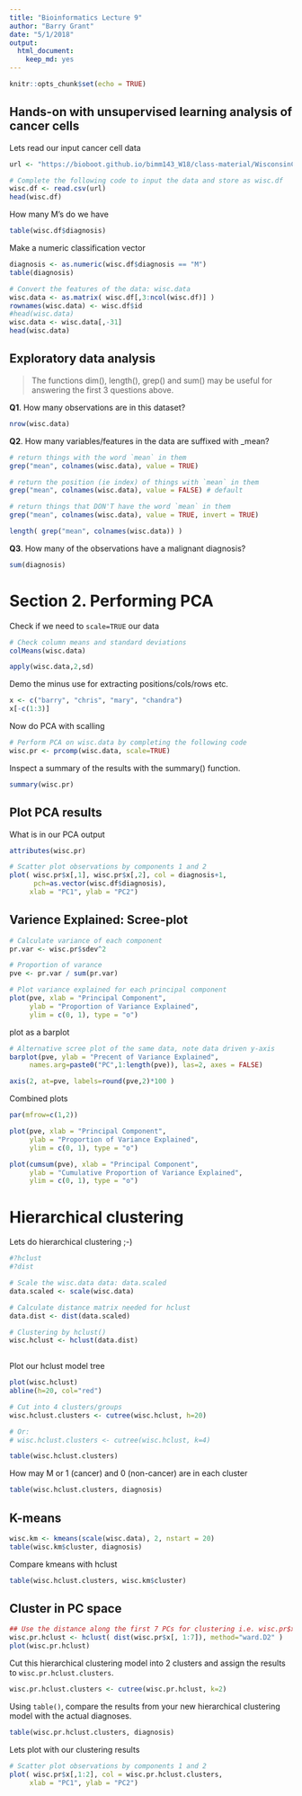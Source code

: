 ```yaml
---
title: "Bioinformatics Lecture 9"
author: "Barry Grant"
date: "5/1/2018"
output: 
  html_document:
    keep_md: yes
---
```


```r
knitr::opts_chunk$set(echo = TRUE)
```

## Hands-on with unsupervised learning analysis of cancer cells

Lets read our input cancer cell data

```r
url <- "https://bioboot.github.io/bimm143_W18/class-material/WisconsinCancer.csv"

# Complete the following code to input the data and store as wisc.df
wisc.df <- read.csv(url)
head(wisc.df)
```

How many M's do we have
```r
table(wisc.df$diagnosis)
```


Make a numeric classification vector

```r
diagnosis <- as.numeric(wisc.df$diagnosis == "M")
table(diagnosis)
```

```r
# Convert the features of the data: wisc.data
wisc.data <- as.matrix( wisc.df[,3:ncol(wisc.df)] )
rownames(wisc.data) <- wisc.df$id
#head(wisc.data)
wisc.data <- wisc.data[,-31]
head(wisc.data)
```

## Exploratory data analysis

> The functions dim(), length(), grep() and sum() may be useful for answering the first 3 questions above.

**Q1**. How many observations are in this dataset?  

```r
nrow(wisc.data)
```

**Q2**. How many variables/features in the data are suffixed with _mean?

```r
# return things with the word `mean` in them
grep("mean", colnames(wisc.data), value = TRUE)

# return the position (ie index) of things with `mean` in them
grep("mean", colnames(wisc.data), value = FALSE) # default

# return things that DON'T have the word `mean` in them
grep("mean", colnames(wisc.data), value = TRUE, invert = TRUE)

length( grep("mean", colnames(wisc.data)) )
```


**Q3**. How many of the observations have a malignant diagnosis?

```r
sum(diagnosis)
```


# Section 2. Performing PCA

Check if we need to `scale=TRUE` our data

```r
# Check column means and standard deviations
colMeans(wisc.data)

apply(wisc.data,2,sd)
```

Demo the minus use for extracting positions/cols/rows etc.

```r
x <- c("barry", "chris", "mary", "chandra")
x[-c(1:3)]
```

Now do PCA with scalling

```r
# Perform PCA on wisc.data by completing the following code
wisc.pr <- prcomp(wisc.data, scale=TRUE)
```

Inspect a summary of the results with the summary() function.

```r
summary(wisc.pr)

```

## Plot PCA results

What is in our PCA output
```r
attributes(wisc.pr)
```


```r
# Scatter plot observations by components 1 and 2
plot( wisc.pr$x[,1], wisc.pr$x[,2], col = diagnosis+1,
      pch=as.vector(wisc.df$diagnosis), 
     xlab = "PC1", ylab = "PC2")
```

## Varience Explained: Scree-plot

```r
# Calculate variance of each component
pr.var <- wisc.pr$sdev^2

# Proportion of varance
pve <- pr.var / sum(pr.var)

# Plot variance explained for each principal component
plot(pve, xlab = "Principal Component", 
     ylab = "Proportion of Variance Explained", 
     ylim = c(0, 1), type = "o")

```

plot as a barplot

```r
# Alternative scree plot of the same data, note data driven y-axis
barplot(pve, ylab = "Precent of Variance Explained",
     names.arg=paste0("PC",1:length(pve)), las=2, axes = FALSE)

axis(2, at=pve, labels=round(pve,2)*100 )
```

Combined plots

```r
par(mfrow=c(1,2))

plot(pve, xlab = "Principal Component", 
     ylab = "Proportion of Variance Explained", 
     ylim = c(0, 1), type = "o")

plot(cumsum(pve), xlab = "Principal Component", 
     ylab = "Cumulative Proportion of Variance Explained", 
     ylim = c(0, 1), type = "o")

```

# Hierarchical clustering

Lets do hierarchical clustering ;-)

```r
#?hclust
#?dist

# Scale the wisc.data data: data.scaled
data.scaled <- scale(wisc.data)

# Calculate distance matrix needed for hclust
data.dist <- dist(data.scaled)

# Clustering by hclust()
wisc.hclust <- hclust(data.dist)
                      
```

Plot our hclust model tree

```r
plot(wisc.hclust)
abline(h=20, col="red")

# Cut into 4 clusters/groups
wisc.hclust.clusters <- cutree(wisc.hclust, h=20)

# Or:
# wisc.hclust.clusters <- cutree(wisc.hclust, k=4)
```

```r
table(wisc.hclust.clusters)
```


How may M or 1 (cancer) and 0 (non-cancer) are in each cluster
```r
table(wisc.hclust.clusters, diagnosis)
```



## K-means

```r
wisc.km <- kmeans(scale(wisc.data), 2, nstart = 20)
table(wisc.km$cluster, diagnosis)
```



Compare kmeans with hclust

```r
table(wisc.hclust.clusters, wisc.km$cluster)
```



## Cluster in PC space

```r
## Use the distance along the first 7 PCs for clustering i.e. wisc.pr$x[, 1:7]
wisc.pr.hclust <- hclust( dist(wisc.pr$x[, 1:7]), method="ward.D2" )
plot(wisc.pr.hclust)
```


Cut this hierarchical clustering model into 2 clusters and assign the results to `wisc.pr.hclust.clusters`.

```r
wisc.pr.hclust.clusters <- cutree(wisc.pr.hclust, k=2)
```

Using `table()`, compare the results from your new hierarchical clustering model with the actual diagnoses. 

```r
table(wisc.pr.hclust.clusters, diagnosis)
```

Lets plot with our clustering results

```r
# Scatter plot observations by components 1 and 2
plot( wisc.pr$x[,1:2], col = wisc.pr.hclust.clusters,
     xlab = "PC1", ylab = "PC2")
```








